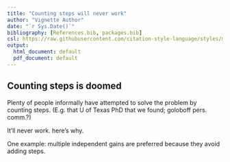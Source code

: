 ```yaml
---
title: "Counting steps will never work"
author: "Vignette Author"
date: "`r Sys.Date()`"
bibliography: [References.bib, packages.bib]
csl: https://raw.githubusercontent.com/citation-style-language/styles/master/apa-old-doi-prefix.csl
output:
  html_document: default
  pdf_document: default
---
```



<!-- # Inapplicable data in a parsimony setting

This is one of a [series](Index.html) of vignettes that works through the inapplicable algorithm proposed by Brazeau _et al._ [-@ThisStudy].

We assume that you are already familiar with the [Fitch algorithm](Fitch.html)
and its [shortcomings](Problems.html). -->

## Counting steps is doomed

Plenty of people informally have attempted to solve the problem by counting steps. (E.g. that U of Texas PhD that we found; goloboff pers. comm.?)

It'll never work. here's why.

One example: multiple independent gains are preferred because they avoid adding steps.
<!-- 
## References
 -->